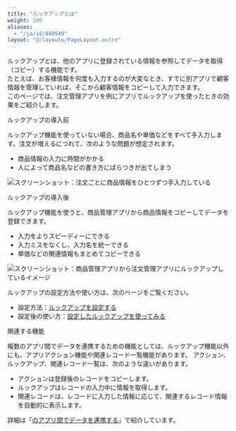 ```yaml
---
title: "ルックアップとは"
weight: 100
aliases:
  - "/ja/id/040549"
layout: "@/layouts/PageLayout.astro"
---
```



ルックアップとは、他のアプリに登録されている情報を参照してデータを取得（コピー）する機能です。  
たとえば、お客様情報を何度も入力するのが大変なとき、すでに別アプリで顧客情報を管理していれば、そこから顧客情報をコピーして入力できます。  
このページでは、注文管理アプリを例にアプリでルックアップを使ったときの効果をご紹介します。

<Heading id="lookup_whats_lookup_10">ルックアップの導入前</Heading>

ルックアップ機能を使っていない場合、商品名や単価などをすべて手入力します。注文が増えるにつれて、次のような問題が想定されます。

* 商品情報の入力に時間がかかる
* 人によって商品名などの書き方にばらつきが出てしまう

<Img src="/k/kintone/img-ja/whats_lookup_01.png" alt="スクリーンショット：注文ごとに商品情報をひとつずつ手入力している" />

<Heading id="lookup_whats_lookup_20">ルックアップの導入後</Heading>

ルックアップ機能を使うと、商品管理アプリから商品情報をコピーしてデータを登録できます。

* 入力をよりスピーディーにできる
* 入力ミスをなくし、入力名を統一できる
* 単価などの関連情報もまとめてコピーできる

<Img src="/k/kintone/img-ja/whats_lookup_02.png" alt="スクリーンショット：商品管理アプリから注文管理アプリにルックアップしているイメージ" />

ルックアップの設定方法や使い方は、次のページをご覧ください。

* 設定方法：[ルックアップを設定する](/k/ja/id/040547.html)
* 設定後の使い方：[設定したルックアップを使ってみる](/k/ja/id/040548.html)

<Heading id="lookup_whats_lookup_30">関連する機能</Heading>

複数のアプリ間でデータを連携するための機能としては、ルックアップ機能以外にも、アプリアクション機能や関連レコード一覧機能があります。
アクション、ルックアップ、関連レコード一覧は、次のような違いがあります。

* アクションは登録後のレコードをコピーします。
* ルックアップはレコードの入力中に情報を取得します。
* 関連レコードは、レコードに入力した情報に応じて、関連するレコード情報を自動的に表示します。

詳細は「[<Kintone />のアプリ間でデータを連携する](/k/ja/id/040631.html)」で紹介しています。
